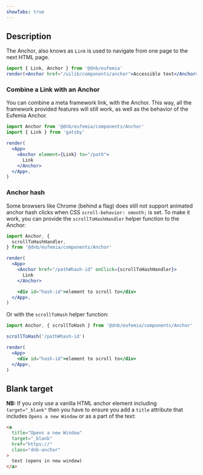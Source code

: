 ```yaml
---
showTabs: true
---
```


## Description

The Anchor, also knows as `Link` is used to navigate from one page to the next HTML page.

```jsx
import { Link, Anchor } from '@dnb/eufemia'
render(<Anchor href="/uilib/components/anchor">Accessible text</Anchor>)
```

### Combine a Link with an Anchor

You can combine a meta framework link, with the Anchor. This way, all the framework provided features will still work, as well as the behavior of the Eufemia Anchor.

```jsx
import Anchor from '@dnb/eufemia/components/Anchor'
import { Link } from 'gatsby'

render(
  <App>
    <Anchor element={Link} to="/path">
      Link
    </Anchor>
  </App>,
)
```

### Anchor hash

Some browsers like Chrome (behind a flag) does still not support animated anchor hash clicks when CSS `scroll-behavior: smooth;` is set. To make it work, you can provide the `scrollToHashHandler` helper function to the Anchor:

```jsx
import Anchor, {
  scrollToHashHandler,
} from '@dnb/eufemia/components/Anchor'

render(
  <App>
    <Anchor href="/path#hash-id" onClick={scrollToHashHandler}>
      Link
    </Anchor>

    <div id="hash-id">element to scroll to</div>
  </App>,
)
```

Or with the `scrollToHash` helper function:

```jsx
import Anchor, { scrollToHash } from '@dnb/eufemia/components/Anchor'

scrollToHash('/path#hash-id')

render(
  <App>
    <div id="hash-id">element to scroll to</div>
  </App>,
)
```

## Blank target

**NB:** If you only use a vanilla HTML anchor element including `target="_blank"` then you have to ensure you add a `title` attribute that includes `Opens a new Window` or as a part of the text:

```html
<a
  title="Opens a new Window"
  target="_blank"
  href="https://"
  class="dnb-anchor"
>
  text (opens in new window)
</a>
```
